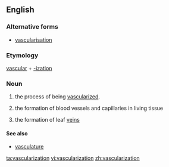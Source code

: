 ==English==

===Alternative forms===
*[[vascularisation]]

===Etymology===
[[vascular]] + [[-ization]]

===Noun===
{{en-noun}}

# the process of being [[vascularize]]d.
# {{medicine}} the formation of blood vessels and capillaries in living tissue
# {{botany}} the formation of leaf [[vein]]s

====See also====
*[[vasculature]]

[[ta:vascularization]]
[[vi:vascularization]]
[[zh:vascularization]]